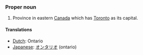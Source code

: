 ===Proper noun===
#Province in eastern [[Canada]] which has [[Toronto]] as its capital.

====Translations====
*[[Dutch]]: Ontario
*[[Japanese]]: [[オンタリオ]] (ontario)